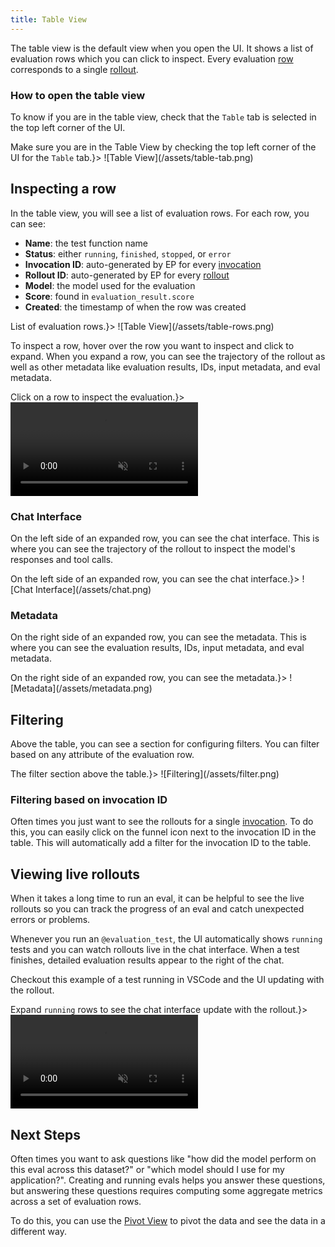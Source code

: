 ```yaml
---
title: Table View
---
```


The table view is the default view when you open the UI. It shows a list of
evaluation rows which you can click to inspect. Every evaluation [row](/specification#row) corresponds
to a single [rollout](/specification#rollout).


### How to open the table view

To know if you are in the table view, check that the `Table` tab is selected in
the top left corner of the UI.

<Frame caption={<span>Make sure you are in the Table View by checking the top left corner of the UI for the <code>Table</code> tab.</span>}>
![Table View](/assets/table-tab.png)
</Frame>

## Inspecting a row

In the table view, you will see a list of evaluation rows. For each row, you can see:

- **Name**: the test function name
- **Status**: either `running`, `finished`, `stopped`, or `error`
- **Invocation ID**: auto-generated by EP for every [invocation](/specification#invocation)
- **Rollout ID**: auto-generated by EP for every [rollout](/specification#rollout)
- **Model**: the model used for the evaluation
- **Score**: found in `evaluation_result.score`
- **Created**: the timestamp of when the row was created

<Frame caption={<span>List of evaluation rows.</span>}>
![Table View](/assets/table-rows.png)
</Frame>

To inspect a row, hover over the row you want to inspect and click to expand.
When you expand a row, you can see the trajectory of the rollout as well as
other metadata like evaluation results, IDs, input metadata, and eval metadata.

<Frame caption={<span>Click on a row to inspect the evaluation.</span>}>
<video
  autoPlay
  muted
  loop
  controls
  playsInline
  className="w-full aspect-video rounded-xl"
  src="https://storage.googleapis.com/fireworks-public/eval-protocol/videos/inspecting.webm"
></video>
</Frame>

### Chat Interface

On the left side of an expanded row, you can see the chat interface. This is
where you can see the trajectory of the rollout to inspect the model's responses
and tool calls.

<Frame caption={<span>On the left side of an expanded row, you can see the chat interface.</span>}>
![Chat Interface](/assets/chat.png)
</Frame>

### Metadata

On the right side of an expanded row, you can see the metadata. This is where
you can see the evaluation results, IDs, input metadata, and eval metadata.

<Frame caption={<span>On the right side of an expanded row, you can see the metadata.</span>}>
![Metadata](/assets/metadata.png)
</Frame>

## Filtering

Above the table, you can see a section for configuring filters. You can filter based on any attribute of the evaluation row.

<Frame caption={<span>The filter section above the table.</span>}>
![Filtering](/assets/filter.png)
</Frame>

### Filtering based on invocation ID

Often times you just want to see the rollouts for a single
[invocation](/specification#invocation). To do this, you can easily click on the
funnel icon next to the invocation ID in the table. This will automatically add
a filter for the invocation ID to the table.




## Viewing live rollouts

When it takes a long time to run an eval, it can be helpful to see the live 
rollouts so you can track the progress of an eval and catch unexpected errors or problems.

Whenever you run an `@evaluation_test`, the UI automatically shows `running`
tests and you can watch rollouts live in the chat interface. When a test finishes,
detailed evaluation results appear to the right of the chat.

Checkout this example of a test running in VSCode and the UI updating with the
rollout.

<Frame caption={<span>Expand <code>running</code> rows to see the chat interface update with the rollout.</span>}>
<video
  autoPlay
  muted
  loop
  controls
  playsInline
  className="w-full aspect-video rounded-xl"
  src="https://storage.googleapis.com/fireworks-public/eval-protocol/videos/log-viewer-2.webm"
></video>
</Frame>




## Next Steps

Often times you want to ask questions like "how did the model perform on this
eval across this dataset?" or "which model should I use for my application?".
Creating and running evals helps you answer these questions, but answering these
questions requires computing some aggregate metrics across a set of evaluation rows.

To do this, you can use the [Pivot View](/tutorial/ui/pivot) to pivot the data
and see the data in a different way.